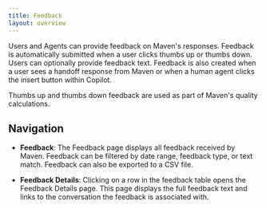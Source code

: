 ```yaml
---
title: Feedback
layout: overview
---
```


Users and Agents can provide feedback on Maven's responses. 
Feedback is automatically submitted when a user clicks thumbs up or thumbs down. Users can optionally provide 
feedback text. Feedback is also created when a user sees a handoff response from Maven or when a human agent clicks 
the insert button within Copilot.

Thumbs up and thumbs down feedback are used as part of Maven's quality calculations.

## Navigation

- **Feedback**: The Feedback page displays all feedback received by Maven. Feedback can be filtered by date 
range, feedback type, or text match. Feedback can also be exported to a CSV file.

- **Feedback Details**: Clicking on a row in the feedback table opens the Feedback Details page. This page 
displays the full feedback text and links to the conversation the feedback is associated with.